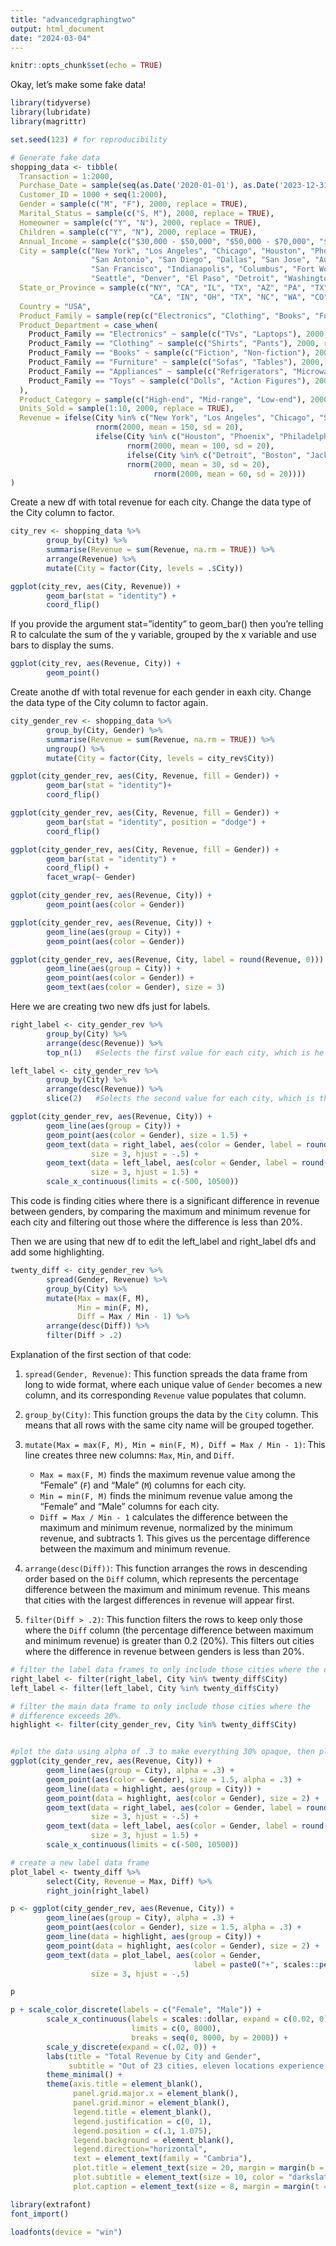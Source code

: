---
title: "advancedgraphingtwo"
output: html_document
date: "2024-03-04"
---

```{r setup, include=FALSE}
knitr::opts_chunk$set(echo = TRUE)
```


Okay, let's make some fake data!


```{r}
library(tidyverse)
library(lubridate)
library(magrittr)
```

```{r}
set.seed(123) # for reproducibility
```

```{r}
# Generate fake data
shopping_data <- tibble(
  Transaction = 1:2000,
  Purchase_Date = sample(seq(as.Date('2020-01-01'), as.Date('2023-12-31'), by="day"), 2000, replace = TRUE),
  Customer_ID = 1000 + seq(1:2000),
  Gender = sample(c("M", "F"), 2000, replace = TRUE),
  Marital_Status = sample(c("S, M"), 2000, replace = TRUE),
  Homeowner = sample(c("Y", "N"), 2000, replace = TRUE),
  Children = sample(c("Y", "N"), 2000, replace = TRUE),
  Annual_Income = sample(c("$30,000 - $50,000", "$50,000 - $70,000", "$70,000 - $90,000", "$90,000 - $110,000"), 2000, replace = TRUE),
  City = sample(c("New York", "Los Angeles", "Chicago", "Houston", "Phoenix", "Philadelphia", 
                  "San Antonio", "San Diego", "Dallas", "San Jose", "Austin", "Jacksonville", 
                  "San Francisco", "Indianapolis", "Columbus", "Fort Worth", "Charlotte", 
                  "Seattle", "Denver", "El Paso", "Detroit", "Washington", "Boston"), 2000, replace = TRUE),
  State_or_Province = sample(c("NY", "CA", "IL", "TX", "AZ", "PA", "TX", "CA", "TX", "CA", "TX", "FL", 
                               "CA", "IN", "OH", "TX", "NC", "WA", "CO", "TX", "MI", "DC", "MA"), 2000, replace = TRUE),
  Country = "USA",
  Product_Family = sample(rep(c("Electronics", "Clothing", "Books", "Furniture", "Appliances", "Toys"), each = 333), 2000, replace = TRUE),
  Product_Department = case_when(
    Product_Family == "Electronics" ~ sample(c("TVs", "Laptops"), 2000, replace = TRUE),
    Product_Family == "Clothing" ~ sample(c("Shirts", "Pants"), 2000, replace = TRUE),
    Product_Family == "Books" ~ sample(c("Fiction", "Non-fiction"), 2000, replace = TRUE),
    Product_Family == "Furniture" ~ sample(c("Sofas", "Tables"), 2000, replace = TRUE),
    Product_Family == "Appliances" ~ sample(c("Refrigerators", "Microwaves"), 2000, replace = TRUE),
    Product_Family == "Toys" ~ sample(c("Dolls", "Action Figures"), 2000, replace = TRUE)
  ),
  Product_Category = sample(c("High-end", "Mid-range", "Low-end"), 2000, replace = TRUE),
  Units_Sold = sample(1:10, 2000, replace = TRUE),
  Revenue = ifelse(City %in% c("New York", "Los Angeles", "Chicago", "San Francisco", "Washington"), 
                   rnorm(2000, mean = 150, sd = 20), 
                   ifelse(City %in% c("Houston", "Phoenix", "Philadelphia", "San Antonio", "San Diego"), 
                          rnorm(2000, mean = 100, sd = 20), 
                          ifelse(City %in% c("Detroit", "Boston", "Jacksonville", "El Paso"), 
                          rnorm(2000, mean = 30, sd = 20),
                                rnorm(2000, mean = 60, sd = 20))))
)

```

Create a new df with total revenue for each city.  Change the data type of the City column to factor.
```{r}
city_rev <- shopping_data %>%
        group_by(City) %>%
        summarise(Revenue = sum(Revenue, na.rm = TRUE)) %>%
        arrange(Revenue) %>%
        mutate(City = factor(City, levels = .$City))
```


```{r}
ggplot(city_rev, aes(City, Revenue)) +
        geom_bar(stat = "identity") +
        coord_flip()
```
If you provide the argument stat=”identity” to geom_bar() then you’re telling R to calculate the sum of the y variable, grouped by the x variable and use bars to display the sums.


```{r}
ggplot(city_rev, aes(Revenue, City)) +
        geom_point()
```

Create anothe df with total revenue for each gender in eaxh city. Change the data type of the City column to factor again.
```{r}
city_gender_rev <- shopping_data %>%
        group_by(City, Gender) %>%
        summarise(Revenue = sum(Revenue, na.rm = TRUE)) %>%
        ungroup() %>%
        mutate(City = factor(City, levels = city_rev$City))
```


```{r}
ggplot(city_gender_rev, aes(City, Revenue, fill = Gender)) +
        geom_bar(stat = "identity")+
        coord_flip()

```

```{r}
ggplot(city_gender_rev, aes(City, Revenue, fill = Gender)) +
        geom_bar(stat = "identity", position = "dodge") +
        coord_flip()
```

```{r}
ggplot(city_gender_rev, aes(City, Revenue, fill = Gender)) +
        geom_bar(stat = "identity") +
        coord_flip() +
        facet_wrap(~ Gender)
```


```{r}
ggplot(city_gender_rev, aes(Revenue, City)) +
        geom_point(aes(color = Gender))
```

```{r}
ggplot(city_gender_rev, aes(Revenue, City)) +
        geom_line(aes(group = City)) +
        geom_point(aes(color = Gender))
```
```{r}
ggplot(city_gender_rev, aes(Revenue, City, label = round(Revenue, 0))) +
        geom_line(aes(group = City)) +
        geom_point(aes(color = Gender)) +
        geom_text(aes(color = Gender), size = 3)
```


Here we are creating two new dfs just for labels.
```{r}
right_label <- city_gender_rev %>%
        group_by(City) %>%
        arrange(desc(Revenue)) %>%
        top_n(1)   #Selects the first value for each city, which is he higher revenue

left_label <- city_gender_rev %>%
        group_by(City) %>%
        arrange(desc(Revenue)) %>%
        slice(2)   #Selects the second value for each city, which is the lower revenue

ggplot(city_gender_rev, aes(Revenue, City)) +
        geom_line(aes(group = City)) +
        geom_point(aes(color = Gender), size = 1.5) +
        geom_text(data = right_label, aes(color = Gender, label = round(Revenue, 0)),
                  size = 3, hjust = -.5) +
        geom_text(data = left_label, aes(color = Gender, label = round(Revenue, 0)),
                  size = 3, hjust = 1.5) +
        scale_x_continuous(limits = c(-500, 10500))
```


This code is finding cities where there is a significant difference in revenue between genders, by comparing the maximum and minimum revenue for each city and filtering out those where the difference is less than 20%.

Then we are using that new df to edit the left_label and right_label dfs and add some highlighting. 

```{r}
twenty_diff <- city_gender_rev %>% 
        spread(Gender, Revenue) %>% 
        group_by(City) %>% 
        mutate(Max = max(F, M),
               Min = min(F, M),
               Diff = Max / Min - 1) %>% 
        arrange(desc(Diff)) %>%
        filter(Diff > .2)
```
Explanation of the first section of that code:

1. `spread(Gender, Revenue)`: This function spreads the data frame from long to wide format, where each unique value of `Gender` becomes a new column, and its corresponding `Revenue` value populates that column. 
2. `group_by(City)`: This function groups the data by the `City` column. This means that all rows with the same city name will be grouped together.

3. `mutate(Max = max(F, M), Min = min(F, M), Diff = Max / Min - 1)`: This line creates three new columns: `Max`, `Min`, and `Diff`. 
   - `Max = max(F, M)` finds the maximum revenue value among the "Female" (`F`) and "Male" (`M`) columns for each city. 
   - `Min = min(F, M)` finds the minimum revenue value among the "Female" and "Male" columns for each city. 
   - `Diff = Max / Min - 1` calculates the difference between the maximum and minimum revenue, normalized by the minimum revenue, and subtracts 1. This gives us the percentage difference between the maximum and minimum revenue.

4. `arrange(desc(Diff))`: This function arranges the rows in descending order based on the `Diff` column, which represents the percentage difference between the maximum and minimum revenue. This means that cities with the largest differences in revenue will appear first.

5. `filter(Diff > .2)`: This function filters the rows to keep only those where the `Diff` column (the percentage difference between maximum and minimum revenue) is greater than 0.2 (20%). This filters out cities where the difference in revenue between genders is less than 20%.


```{r}
# filter the label data frames to only include those cities where the difference exceeds 20%
right_label <- filter(right_label, City %in% twenty_diff$City)
left_label <- filter(left_label, City %in% twenty_diff$City)

# filter the main data frame to only include those cities where the 
# difference exceeds 20%.
highlight <- filter(city_gender_rev, City %in% twenty_diff$City)


#plot the data using alpha of .3 to make everything 30% opaque, then plot highlight data over that at 100% opacity
ggplot(city_gender_rev, aes(Revenue, City)) +
        geom_line(aes(group = City), alpha = .3) +
        geom_point(aes(color = Gender), size = 1.5, alpha = .3) +
        geom_line(data = highlight, aes(group = City)) +
        geom_point(data = highlight, aes(color = Gender), size = 2) +
        geom_text(data = right_label, aes(color = Gender, label = round(Revenue, 0)),
                  size = 3, hjust = -.5) +
        geom_text(data = left_label, aes(color = Gender, label = round(Revenue, 0)),
                  size = 3, hjust = 1.5) +
        scale_x_continuous(limits = c(-500, 10500))
```


```{r}
# create a new label data frame
plot_label <- twenty_diff %>%
        select(City, Revenue = Max, Diff) %>%
        right_join(right_label)

p <- ggplot(city_gender_rev, aes(Revenue, City)) +
        geom_line(aes(group = City), alpha = .3) +
        geom_point(aes(color = Gender), size = 1.5, alpha = .3) +
        geom_line(data = highlight, aes(group = City)) +
        geom_point(data = highlight, aes(color = Gender), size = 2) +
        geom_text(data = plot_label, aes(color = Gender, 
                                         label = paste0("+", scales::percent(round(Diff, 2)))),
                  size = 3, hjust = -.5)

p

```

```{r, fig.height=10, fig.width=6}

p + scale_color_discrete(labels = c("Female", "Male")) +
        scale_x_continuous(labels = scales::dollar, expand = c(0.02, 0), 
                           limits = c(0, 8000),
                           breaks = seq(0, 8000, by = 2000)) +
        scale_y_discrete(expand = c(.02, 0)) +
        labs(title = "Total Revenue by City and Gender",
             subtitle = "Out of 23 cities, eleven locations experience a 20% or greater difference \nin revenue generated by males versus females. Chicago experiences the \ngreatest difference with females generating 86% more revenue than males.") +
        theme_minimal() +
        theme(axis.title = element_blank(),
              panel.grid.major.x = element_blank(),
              panel.grid.minor = element_blank(),
              legend.title = element_blank(),
              legend.justification = c(0, 1), 
              legend.position = c(.1, 1.075),
              legend.background = element_blank(),
              legend.direction="horizontal",
              text = element_text(family = "Cambria"),
              plot.title = element_text(size = 20, margin = margin(b = 10)),
              plot.subtitle = element_text(size = 10, color = "darkslategrey", margin = margin(b = 25)),
              plot.caption = element_text(size = 8, margin = margin(t = 10), color = "grey70", hjust = 0))

```

```{r}
library(extrafont)
font_import()
```
```{r}
loadfonts(device = "win")
```